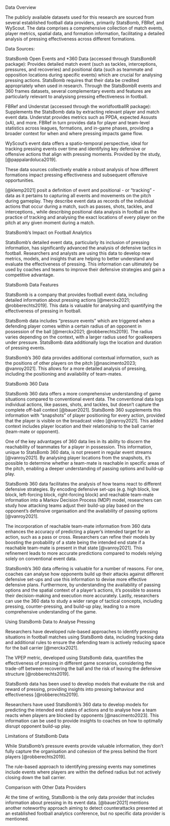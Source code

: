 Data Overview

The publicly available datasets used for this research are sourced from several established football data providers, primarily StatsBomb, FBRef, and WyScout. The data comprises a comprehensive collection of match events, player metrics, spatial data, and formation information, facilitating a detailed analysis of pressing effectiveness across different formations.

Data Sources:

StatsBomb Open Events and \*360 Data (accessed through StatsBombR package): Provides detailed match event (such as tackles, interceptions, pressures, and recoveries) and positional data (such as teammate and opposition locations during specific events) which are crucial for analysing pressing actions. StatsBomb requires that their data be credited appropriately when used in research. Through the StatsBombR events and 360 frames datasets, several complementary events and features are particularly relevant to analysisng pressing effectiveness in football.

FBRef and Understat (accessed through the worldfootballR package): Supplements the StatsBomb data by extracting relevant player and match event data. Understat provides metrics such as PPDA, expected Assusts (xA), and more. FBRef in turn provides data for player and team-level statistics across leagues, formations, and in-game phases, providing a broader context for when and where pressing impacts game flow.

WyScout's event data offers a spatio-temporal perspective, ideal for tracking pressing events over time and identifying key defensive or offensive actions that align with pressing moments. Provided by the study, [@pappalardoluca2019].

These data sources collectively enable a robust analysis of how different formations impact pressing effectiveness and subsequent offensive opportunities.

[@klemp2021] posit a definition of event and positional - or "tracking" - data as it pertains to capturing all events and movements on the pitch during gameplay. They describe event data as records of the individual actions that occur during a match, such as passes, shots, tackles, and interceptions., while describing positional data analysis in football as the practice of tracking and analysing the exact locations of every player on the pitch at any given moment during a match.

StatsBomb's Impact on Football Analytics

StatsBomb's detailed event data, particularly its inclusion of pressing information, has significantly advanced the analysis of defensive tactics in football. Researchers and analysts are using this data to develop new metrics, models, and insights that are helping to better understand and evaluate the effectiveness of pressing. This information can ultimately be used by coaches and teams to improve their defensive strategies and gain a competitive advantage.

StatsBomb Data Features

StatsBomb is a company that provides football event data, including detailed information about pressing actions [@merckx2021; @robberechts2019]. This data is valuable for analysing and quantifying the effectiveness of pressing in football.

StatsBomb data includes "pressure events" which are triggered when a defending player comes within a certain radius of an opponent in possession of the ball [@merckx2021; @robberechts2019]. The radius varies depending on the context, with a larger radius used for goalkeepers under pressure. StatsBomb data additionally logs the location and duration of pressing events.

StatsBomb's 360 data provides additional contextual information, such as the positions of other players on the pitch [@nascimento2023; @vanroy2021]. This allows for a more detailed analysis of pressing, including the positioning and availability of team-mates.

StatsBomb 360 Data

StatsBomb 360 data offers a more comprehensive understanding of game situations compared to conventional event data. The conventional data logs individual actions, like passes, shots, and tackles, but doesn't capture the complete off-ball context [@bauer2021]. StatsBomb 360 supplements this information with "snapshots" of player positioning for every action, provided that the player is visible on the broadcast video [@vanroy2021]. This added context includes player location and their relationship to the ball carrier (team-mate or opponent).

One of the key advantages of 360 data lies in its ability to discern the reachability of teammates for a player in possession. This information, unique to StatsBomb 360 data, is not present in regular event streams [@vanroy2021]. By analysing player locations from the snapshots, it's possible to determine whether a team-mate is reachable in specific areas of the pitch, enabling a deeper understanding of passing options and build-up play.

StatsBomb 360 data facilitates the analysis of how teams react to different defensive strategies. By encoding defensive set-ups (e.g. high block, low block, left-forcing block, right-forcing block) and reachable team-mate information into a Markov Decision Process (MDP) model, researchers can study how attacking teams adjust their build-up play based on the opponent's defensive organisation and the availability of passing options [@vanroy2021].

The incorporation of reachable team-mate information from 360 data enhances the accuracy of predicting a player's intended target for an action, such as a pass or cross. Researchers can refine their models by boosting the probability of a state being the intended end state if a reachable team-mate is present in that state [@vanroy2021]. This refinement leads to more accurate predictions compared to models relying solely on conventional event data.

StatsBomb's 360 data offering is valuable for a number of reasons. For one, coaches can analyse how opponents build up their attacks against different defensive set-ups and use this information to devise more effective defensive plans. Furthermore, by understanding the availability of passing options and the spatial context of a player's actions, it's possible to assess their decision-making and execution more accurately. Lastly, researchers can use the 360 data to study a wider range of tactical concepts, including pressing, counter-pressing, and build-up play, leading to a more comprehensive understanding of the game.

Using StatsBomb Data to Analyse Pressing

Researchers have developed rule-based approaches to identify pressing situations in football matches using StatsBomb data, including tracking data and additional rules to ensure the defending team is actively reducing space for the ball carrier [@merckx2021].

The VPEP metric, developed using StatsBomb data, quantifies the effectiveness of pressing in different game scenarios, considering the trade-off between recovering the ball and the risk of leaving the defensive structure [@robberechts2019].

StatsBomb data has been used to develop models that evaluate the risk and reward of pressing, providing insights into pressing behaviour and effectiveness [@robberechts2019].

Researchers have used StatsBomb's 360 data to develop models for predicting the intended end states of actions and to analyse how a team reacts when players are blocked by opponents [@nascimento2023]. This information can be used to provide insights to coaches on how to optimally disrupt opponent build-up play.

Limitations of StatsBomb Data

While StatsBomb's pressure events provide valuable information, they don't fully capture the organisation and cohesion of the press behind the front players [@robberechts2019].

The rule-based approach to identifying pressing events may sometimes include events where players are within the defined radius but not actively closing down the ball carrier.

Comparison with Other Data Providers

At the time of writing, StatsBomb is the only data provider that includes information about pressing in its event data. [@bauer2021] mentions another noteworthy approach aiming to detect counterattacks presented at an established football analytics conference, but no specific data provider is mentioned.
